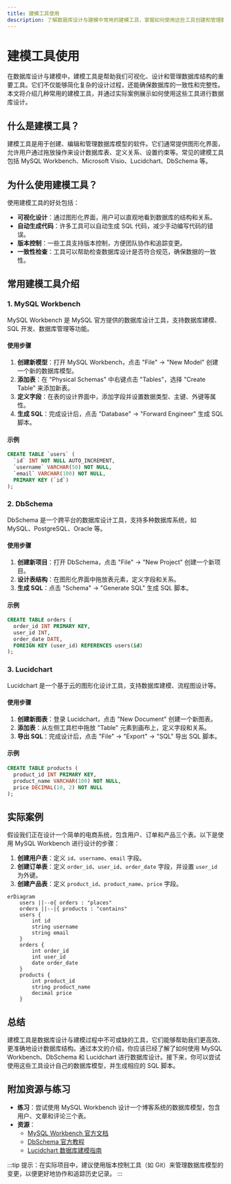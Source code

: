 ```yaml
---
title: 建模工具使用
description: 了解数据库设计与建模中常用的建模工具，掌握如何使用这些工具创建和管理数据库模型。
---
```


# 建模工具使用

在数据库设计与建模中，建模工具是帮助我们可视化、设计和管理数据库结构的重要工具。它们不仅能够简化复杂的设计过程，还能确保数据库的一致性和完整性。本文将介绍几种常用的建模工具，并通过实际案例展示如何使用这些工具进行数据库设计。

## 什么是建模工具？

建模工具是用于创建、编辑和管理数据库模型的软件。它们通常提供图形化界面，允许用户通过拖放操作来设计数据库表、定义关系、设置约束等。常见的建模工具包括 MySQL Workbench、Microsoft Visio、Lucidchart、DbSchema 等。

## 为什么使用建模工具？

使用建模工具的好处包括：

- **可视化设计**：通过图形化界面，用户可以直观地看到数据库的结构和关系。
- **自动生成代码**：许多工具可以自动生成 SQL 代码，减少手动编写代码的错误。
- **版本控制**：一些工具支持版本控制，方便团队协作和追踪变更。
- **一致性检查**：工具可以帮助检查数据库设计是否符合规范，确保数据的一致性。

## 常用建模工具介绍

### 1. MySQL Workbench

MySQL Workbench 是 MySQL 官方提供的数据库设计工具，支持数据库建模、SQL 开发、数据库管理等功能。

#### 使用步骤

1. **创建新模型**：打开 MySQL Workbench，点击 "File" -> "New Model" 创建一个新的数据库模型。
2. **添加表**：在 "Physical Schemas" 中右键点击 "Tables"，选择 "Create Table" 来添加新表。
3. **定义字段**：在表的设计界面中，添加字段并设置数据类型、主键、外键等属性。
4. **生成 SQL**：完成设计后，点击 "Database" -> "Forward Engineer" 生成 SQL 脚本。

#### 示例

```sql
CREATE TABLE `users` (
  `id` INT NOT NULL AUTO_INCREMENT,
  `username` VARCHAR(50) NOT NULL,
  `email` VARCHAR(100) NOT NULL,
  PRIMARY KEY (`id`)
);
```

### 2. DbSchema

DbSchema 是一个跨平台的数据库设计工具，支持多种数据库系统，如 MySQL、PostgreSQL、Oracle 等。

#### 使用步骤

1. **创建新项目**：打开 DbSchema，点击 "File" -> "New Project" 创建一个新项目。
2. **设计表结构**：在图形化界面中拖放表元素，定义字段和关系。
3. **生成 SQL**：点击 "Schema" -> "Generate SQL" 生成 SQL 脚本。

#### 示例

```sql
CREATE TABLE orders (
  order_id INT PRIMARY KEY,
  user_id INT,
  order_date DATE,
  FOREIGN KEY (user_id) REFERENCES users(id)
);
```

### 3. Lucidchart

Lucidchart 是一个基于云的图形化设计工具，支持数据库建模、流程图设计等。

#### 使用步骤

1. **创建新图表**：登录 Lucidchart，点击 "New Document" 创建一个新图表。
2. **添加表**：从左侧工具栏中拖放 "Table" 元素到画布上，定义字段和关系。
3. **导出 SQL**：完成设计后，点击 "File" -> "Export" -> "SQL" 导出 SQL 脚本。

#### 示例

```sql
CREATE TABLE products (
  product_id INT PRIMARY KEY,
  product_name VARCHAR(100) NOT NULL,
  price DECIMAL(10, 2) NOT NULL
);
```

## 实际案例

假设我们正在设计一个简单的电商系统，包含用户、订单和产品三个表。以下是使用 MySQL Workbench 进行设计的步骤：

1. **创建用户表**：定义 `id`、`username`、`email` 字段。
2. **创建订单表**：定义 `order_id`、`user_id`、`order_date` 字段，并设置 `user_id` 为外键。
3. **创建产品表**：定义 `product_id`、`product_name`、`price` 字段。

```mermaid
erDiagram
    users ||--o{ orders : "places"
    orders ||--|{ products : "contains"
    users {
        int id
        string username
        string email
    }
    orders {
        int order_id
        int user_id
        date order_date
    }
    products {
        int product_id
        string product_name
        decimal price
    }
```

## 总结

建模工具是数据库设计与建模过程中不可或缺的工具，它们能够帮助我们更高效、更准确地设计数据库结构。通过本文的介绍，你应该已经了解了如何使用 MySQL Workbench、DbSchema 和 Lucidchart 进行数据库设计。接下来，你可以尝试使用这些工具设计自己的数据库模型，并生成相应的 SQL 脚本。

## 附加资源与练习

- **练习**：尝试使用 MySQL Workbench 设计一个博客系统的数据库模型，包含用户、文章和评论三个表。
- **资源**：
  - [MySQL Workbench 官方文档](https://dev.mysql.com/doc/workbench/en/)
  - [DbSchema 官方教程](https://www.dbschema.com/tutorial.html)
  - [Lucidchart 数据库建模指南](https://www.lucidchart.com/pages/database-diagram)

:::tip
提示：在实际项目中，建议使用版本控制工具（如 Git）来管理数据库模型的变更，以便更好地协作和追踪历史记录。
:::